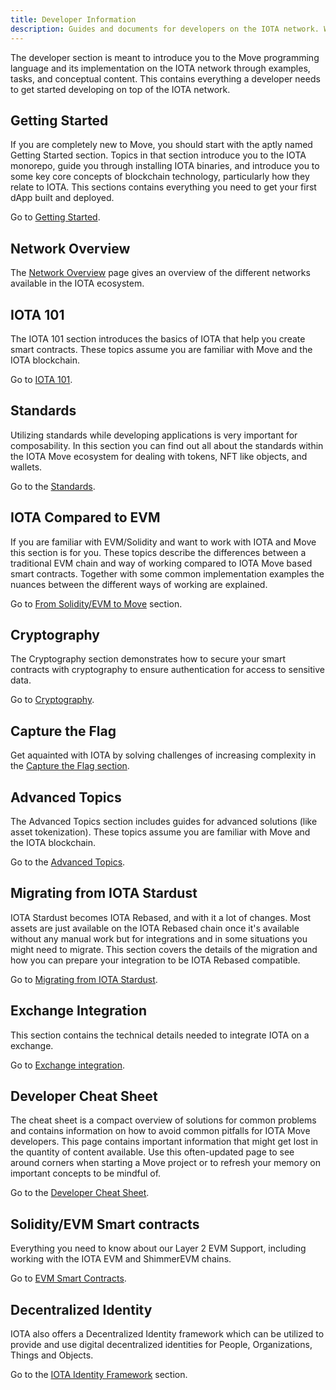 ```yaml
---
title: Developer Information
description: Guides and documents for developers on the IOTA network. Whether you're just learning how to create smart contracts or are a Move expert, these guides help to fast-track your IOTA development. 
---
```


The developer section is meant to introduce you to the Move programming language and its implementation on the IOTA network through examples, tasks, and conceptual content. This contains everything a developer needs to get started developing on top of the IOTA network.

## Getting Started

If you are completely new to Move, you should start with the aptly named Getting Started section. Topics in that section introduce you to the IOTA monorepo, guide you through installing IOTA binaries, and introduce you to some key core concepts of blockchain technology, particularly how they relate to IOTA. This sections contains everything you need to get your first dApp built and deployed.

Go to [Getting Started](getting-started/getting-started.mdx).

## Network Overview

The [Network Overview](network-overview.mdx) page gives an overview of the different networks available in the IOTA ecosystem.

## IOTA 101

The IOTA 101 section introduces the basics of IOTA that help you create smart contracts. These topics assume you are familiar with Move and the IOTA blockchain.

Go to [IOTA 101](iota-101/iota-101.mdx).

## Standards

Utilizing standards while developing applications is very important for composability. In this section you can find out all about the standards within the IOTA Move ecosystem for dealing with tokens, NFT like objects, and wallets. 

Go to the [Standards](/developer/standards).

## IOTA Compared to EVM

If you are familiar with EVM/Solidity and want to work with IOTA and Move this section is for you. These topics describe the differences between a traditional EVM chain and way of working compared to IOTA Move based smart contracts. Together with some common implementation examples the nuances between the different ways of working are explained.

Go to [From Solidity/EVM to Move](evm-to-move/evm-to-move.mdx) section.

## Cryptography

The Cryptography section demonstrates how to secure your smart contracts with cryptography to ensure authentication for access to sensitive data.

Go to [Cryptography](cryptography.mdx).

## Capture the Flag

Get aquainted with IOTA by solving challenges of increasing complexity in the [Capture the Flag section](iota-move-ctf/introduction.mdx).

## Advanced Topics

The Advanced Topics section includes guides for advanced solutions (like asset tokenization). These topics assume you are familiar with Move and the IOTA blockchain.

Go to the [Advanced Topics](advanced.mdx).

## Migrating from IOTA Stardust

IOTA Stardust becomes IOTA Rebased, and with it a lot of changes. Most assets are just available on the IOTA Rebased chain once it's available without any manual work but for integrations and in some situations you might need to migrate. This section covers the details of the migration and how you can prepare your integration to be IOTA Rebased compatible.

Go to [Migrating from IOTA Stardust](stardust/stardust-migration.mdx).

## Exchange Integration

This section contains the technical details needed to integrate IOTA on a exchange. 

Go to [Exchange integration](exchange-integration/exchange-integration.mdx).

## Developer Cheat Sheet

The cheat sheet is a compact overview of solutions for common problems and contains information on how to avoid common pitfalls for IOTA Move developers. This page contains important information that might get lost in the quantity of content available. Use this often-updated page to see around corners when starting a Move project or to refresh your memory on important concepts to be mindful of. 

Go to the [Developer Cheat Sheet](dev-cheat-sheet.mdx).

## Solidity/EVM Smart contracts

<NotAvailableOnTestnet />

Everything you need to know about our Layer 2 EVM Support, including working with the IOTA EVM and ShimmerEVM chains. 

Go to [EVM Smart Contracts](https://wiki.iota.org/isc/introduction/).

## Decentralized Identity

<NotAvailableOnTestnet />

IOTA also offers a Decentralized Identity framework which can be utilized to provide and use digital decentralized identities for People, Organizations, Things and Objects. 

Go to the [IOTA Identity Framework](https://wiki.iota.org/identity.rs/welcome/) section.

